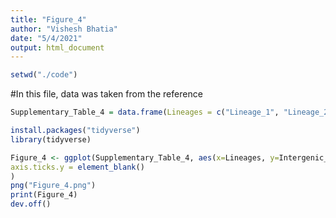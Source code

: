 ```yaml
---
title: "Figure_4"
author: "Vishesh Bhatia"
date: "5/4/2021"
output: html_document
---
```


```r
setwd("./code")
```

#In this file, data was taken from the reference 

```r
Supplementary_Table_4 = data.frame(Lineages = c("Lineage_1", "Lineage_2", "Lineage_3", "Lineage_4"),Intergenic_Regions = c(17, 23, 22, 39))
```

```r
install.packages("tidyverse")
library(tidyverse)
```


```r
Figure_4 <- ggplot(Supplementary_Table_4, aes(x=Lineages, y=Intergenic_Regions)) + geom_segment( aes(x=Lineages, xend = Lineages, y = 0, yend = Intergenic_Regions ), size=3, color="goldenrod1") +geom_point(color= "red3", size=4, alpha=0.6) + theme_light() + coord_flip() + theme(panel.grid.major.y = element_blank(), panel.border = element_blank(), 
axis.ticks.y = element_blank()
)
png("Figure_4.png")
print(Figure_4)
dev.off()
```

```r

```

